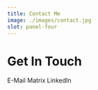 ```yaml
---
title: Contact Me
image: ./images/contact.jpg
slot: panel-four
---
```




# Get In Touch

<div class="flex gap-3">
  <AppLink as="a" appearance="secondary" target="_blank" href="mailto:contact@lukastrombach.dev">E-Mail<MailIcon /></AppLink>
  <AppLink
    as="a"
    appearance="secondary"
    target="_blank"
    href="https://matrix.to/#/@lukets123:matrix.org"
  >Matrix<ExternalLinkIcon /></AppLink>
  <AppLink
    as="a"
    appearance="secondary"
    target="_blank"
    href="https://www.linkedin.com/in/lukas-trombach/"
  >LinkedIn<ExternalLinkIcon /></AppLink>
</div>
